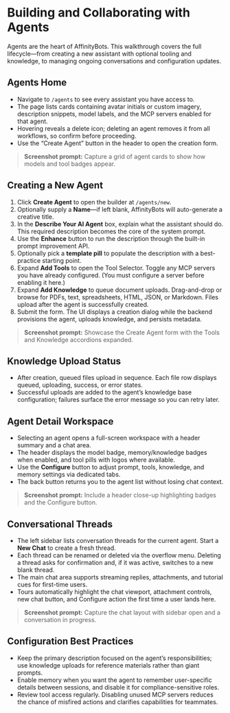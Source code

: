 # Building and Collaborating with Agents

Agents are the heart of AffinityBots. This walkthrough covers the full lifecycle—from creating a new assistant with optional tooling and knowledge, to managing ongoing conversations and configuration updates.

## Agents Home

- Navigate to `/agents` to see every assistant you have access to.
- The page lists cards containing avatar initials or custom imagery, description snippets, model labels, and the MCP servers enabled for that agent.
- Hovering reveals a delete icon; deleting an agent removes it from all workflows, so confirm before proceeding.
- Use the “Create Agent” button in the header to open the creation form.

> **Screenshot prompt:** Capture a grid of agent cards to show how models and tool badges appear.

## Creating a New Agent

1. Click **Create Agent** to open the builder at `/agents/new`.
2. Optionally supply a **Name**—if left blank, AffinityBots will auto-generate a creative title.
3. In the **Describe Your AI Agent** box, explain what the assistant should do. This required description becomes the core of the system prompt.
4. Use the **Enhance** button to run the description through the built-in prompt improvement API.
5. Optionally pick a **template pill** to populate the description with a best-practice starting point.
6. Expand **Add Tools** to open the Tool Selector. Toggle any MCP servers you have already configured. (You must configure a server before enabling it here.)
7. Expand **Add Knowledge** to queue document uploads. Drag-and-drop or browse for PDFs, text, spreadsheets, HTML, JSON, or Markdown. Files upload after the agent is successfully created.
8. Submit the form. The UI displays a creation dialog while the backend provisions the agent, uploads knowledge, and persists metadata.

> **Screenshot prompt:** Showcase the Create Agent form with the Tools and Knowledge accordions expanded.

## Knowledge Upload Status

- After creation, queued files upload in sequence. Each file row displays queued, uploading, success, or error states.
- Successful uploads are added to the agent’s knowledge base configuration; failures surface the error message so you can retry later.

## Agent Detail Workspace

- Selecting an agent opens a full-screen workspace with a header summary and a chat area.
- The header displays the model badge, memory/knowledge badges when enabled, and tool pills with logos where available.
- Use the **Configure** button to adjust prompt, tools, knowledge, and memory settings via dedicated tabs.
- The back button returns you to the agent list without losing chat context.

> **Screenshot prompt:** Include a header close-up highlighting badges and the Configure button.

## Conversational Threads

- The left sidebar lists conversation threads for the current agent. Start a **New Chat** to create a fresh thread.
- Each thread can be renamed or deleted via the overflow menu. Deleting a thread asks for confirmation and, if it was active, switches to a new blank thread.
- The main chat area supports streaming replies, attachments, and tutorial cues for first-time users.
- Tours automatically highlight the chat viewport, attachment controls, new chat button, and Configure action the first time a user lands here.

> **Screenshot prompt:** Capture the chat layout with sidebar open and a conversation in progress.

## Configuration Best Practices

- Keep the primary description focused on the agent’s responsibilities; use knowledge uploads for reference materials rather than giant prompts.
- Enable memory when you want the agent to remember user-specific details between sessions, and disable it for compliance-sensitive roles.
- Review tool access regularly. Disabling unused MCP servers reduces the chance of misfired actions and clarifies capabilities for teammates.
